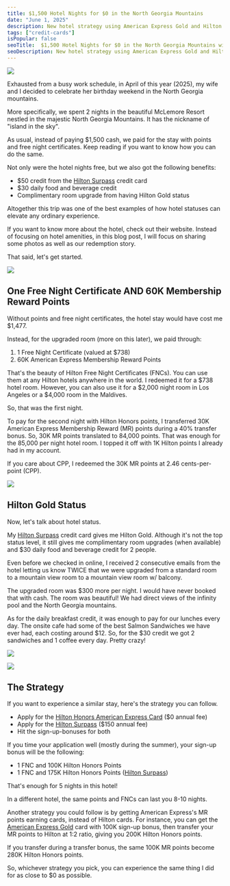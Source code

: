 ```yaml
---
title: $1,500 Hotel Nights for $0 in the North Georgia Mountains
date: "June 1, 2025"
description: New hotel strategy using American Express Gold and Hilton Surpass credit cards.
tags: ["credit-cards"]
isPopular: false
seoTitle:  $1,500 Hotel Nights for $0 in the North Georgia Mountains with Hilton Surpass and American Express Gold Cards
seoDescription: New hotel strategy using American Express Gold and Hilton Surpass credit cards.
---
```


![](https://ds0fmzhunbzyk.cloudfront.net/lookout-mountains-1.jpg)

Exhausted from a busy work schedule, in April of this year (2025), my wife and I decided to celebrate her birthday weekend in the North Georgia mountains. 


More specifically, we spent 2 nights in the beautiful McLemore Resort nestled in the majestic North Georgia Mountains. It has the nickname of "island in the sky". 


As usual, instead of paying $1,500 cash, we paid for the stay with points and free night certificates. Keep reading if you want to know how you can do the same. 


Not only were the hotel nights free, but we also got the following benefits: 

- $50 credit from the [Hilton Surpass](https://americanexpress.com/en-us/referral/hilton-honors?ref=MDIRTHrah0&xl=cp19) credit card
- $30 daily food and beverage credit
- Complimentary room upgrade from having Hilton Gold status


Altogether this trip was one of the best examples of how hotel statuses can elevate any ordinary experience. 


If you want to know more about the hotel, check out their website. Instead of focusing on hotel amenities, in this blog post, I will focus on sharing some photos as well as our redemption story. 


That said, let's get started. 

![](https://ds0fmzhunbzyk.cloudfront.net/lookout-mountains-2.jpg)

## One Free Night Certificate AND 60K Membership Reward Points

Without points and free night certificates, the hotel stay would have cost me $1,477.


Instead, for the upgraded room (more on this later), we paid through:

1. 1 Free Night Certificate (valued at $738)
2. 60K American Express Membership Reward Points


That's the beauty of Hilton Free Night Certificates (FNCs). You can use them at any Hilton hotels anywhere in the world. I redeemed it for a $738 hotel room. However, you can also use it for a $2,000 night room in Los Angeles or a $4,000 room in the Maldives. 


So, that was the first night. 


To pay for the second night with Hilton Honors points, I transferred 30K American Express Membership Reward (MR) points during a 40% transfer bonus. So, 30K MR points translated to 84,000 points. That was enough for the 85,000 per night hotel room. I topped it off with 1K Hilton points I already had in my account. 


If you care about CPP, I redeemed the 30K MR points at 2.46 cents-per-point (CPP).

![](https://ds0fmzhunbzyk.cloudfront.net/lookout-mountains-4.jpg)

## Hilton Gold Status

Now, let's talk about hotel status. 


My [Hilton Surpass](https://americanexpress.com/en-us/referral/hilton-honors?ref=MDIRTHrah0&xl=cp19) credit card gives me Hilton Gold. Although it's not the top status level, it still gives me complimentary room upgrades (when available) and $30 daily food and beverage credit for 2 people. 


Even before we checked in online, I received 2 consecutive emails from the hotel letting us know TWICE that we were upgraded from a standard room to a mountain view room to a mountain view room w/ balcony. 


The upgraded room was $300 more per night. I would have never booked that with cash. The room was beautiful! We had direct views of the infinity pool and the North Georgia mountains.


As for the daily breakfast credit, it was enough to pay for our lunches every day. The onsite cafe had some of the best Salmon Sandwiches we have ever had, each costing around $12. So, for the $30 credit we got 2 sandwiches and 1 coffee every day. Pretty crazy! 

![](https://ds0fmzhunbzyk.cloudfront.net/lookout-mountains-3.jpg)

![](https://ds0fmzhunbzyk.cloudfront.net/credit-cards-photos/hilton-surpass.png)

## The Strategy 

If you want to experience a similar stay, here's the strategy you can follow.

- Apply for the [Hilton Honors American Express Card](https://americanexpress.com/en-us/referral/hilton-honors?ref=MDIRTHrah0&xl=cp19) ($0 annual fee)
- Apply for the [Hilton Surpass](https://americanexpress.com/en-us/referral/hilton-honors?ref=MDIRTHrah0&xl=cp19) ($150 annual fee) 
- Hit the sign-up-bonuses for both


If you time your application well (mostly during the summer), your sign-up bonus will be the following:

- 1 FNC and 100K Hilton Honors Points
- 1 FNC and 175K Hilton Honors Points ([Hilton Surpass](https://americanexpress.com/en-us/referral/hilton-honors?ref=MDIRTHrah0&xl=cp19))


That's enough for 5 nights in this hotel! 


In a different hotel, the same points and FNCs can last you 8-10 nights. 


Another strategy you could follow is by getting American Express's MR points earning cards, instead of Hilton cards. For instance, you can get the [American Express Gold](https://americanexpress.com/en-us/referral/gold-card?ref=MDIRTHyOkF&XLINK=MYCP) card with 100K sign-up bonus, then transfer your MR points to Hilton at 1:2 ratio, giving you 200K Hilton Honors points. 

If you transfer during a transfer bonus, the same 100K MR points become 280K Hilton Honors points. 


So, whichever strategy you pick, you can experience the same thing I did for as close to $0 as possible. 